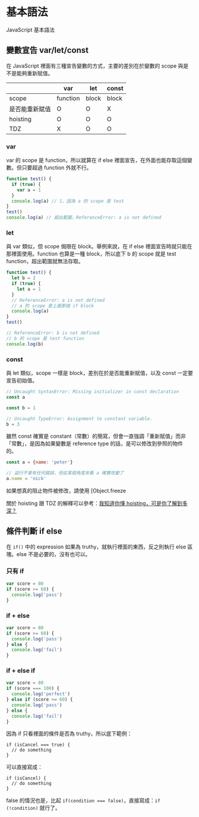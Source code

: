# 基本語法

JavaScript 基本語法

## 變數宣告 var/let/const

在 JavaScript 裡面有三種宣告變數的方式，主要的差別在於變數的 scope 與是不是能夠重新賦值。

|  | var      | let   | const |
| -------- | -------- | ----- | ----- |
| scope    | function | block | block |
| 是否能重新賦值    | O | O | X |
| hoisting    | O | O | O |
| TDZ    | X | O | O |

### var

var 的 scope 是 function，所以就算在 if else 裡面宣告，在外面也能存取這個變數。但只要超過 function 外就不行。

```javascript live
function test() {
  if (true) {
    var a = 1
  }
  console.log(a) // 1，因為 a 的 scope 是 test
}
test()
console.log(a) // 超出範圍，ReferenceError: a is not defined
```

### let

與 var 類似，但 scope 侷限在 block。舉例來說，在 if else 裡面宣告時就只能在那裡面使用。function 也算是一種 block，所以底下 b 的 scope 就是 test function，超出範圍就無法存取。

``` js
function test() {
  let b = 2
  if (true) {
    let a = 1
  }
  // ReferenceError: a is not defined
  // a 的 scope 是上面那個 if block
  console.log(a)
}
test()

// ReferenceError: b is not defined
// b 的 scope 是 test function
console.log(b)
```

### const

與 let 類似，scope 一樣是 block，差別在於是否能重新賦值，以及 const 一定要宣告初始值。

``` js
// Uncaught SyntaxError: Missing initializer in const declaration
const a

const b = 1

// Uncaught TypeError: Assignment to constant variable.
b = 3
```

雖然 const 確實是 constant（常數）的簡寫，但會一直強調「重新賦值」而非「常數」，是因為如果變數是 reference type 的話，是可以修改到參照的物件的。

``` js
const a = {name: 'peter'}

// 這行不會有任何錯誤，但從某個角度來看 a 確實改變了
a.name = 'nick'
```

如果想真的阻止物件被修改，請使用 [Object.freeze

關於 hoisting 跟 TDZ 的解釋可以參考：[我知道你懂 hoisting，可是你了解到多深？](https://blog.huli.tw/2018/11/10/javascript-hoisting-and-tdz/)

## 條件判斷 if else

在 `if()` 中的 expression 如果為 truthy，就執行裡面的東西，反之則執行 else 區塊。else 不是必要的，沒有也可以。

### 只有 if

``` js
var score = 80
if (score >= 60) {
  console.log('pass')
}
```

### if + else

``` js
var score = 80
if (score >= 60) {
  console.log('pass')
} else {
  console.log('fail')
}
```

### if + else if

``` js
var score = 80
if (score === 100) {
  console.log('perfect')
} else if (score >= 60) {
  console.log('pass')
} else {
  console.log('fail')
}
```

因為 if 只看裡面的條件是否為 truthy，所以底下範例：

```
if (isCancel === true) {
  // do something
}
```

可以直接寫成：

```
if (isCancel) {
  // do something
}
```

false 的情況也是，比起 `if(condition === false)`，直接寫成：`if (!condition)` 就行了。